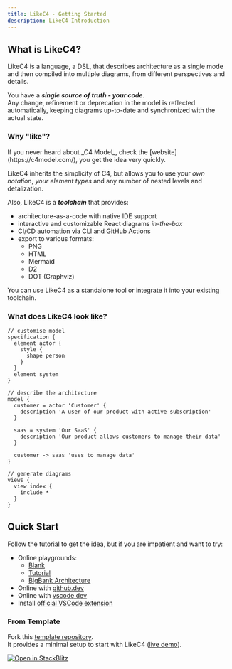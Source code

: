```yaml
---
title: LikeC4 - Getting Started
description: LikeC4 Introduction
---
```



## What is LikeC4?

LikeC4 is a language, a DSL, that describes architecture as a single mode and then compiled into multiple diagrams, from different perspectives and details.  

You have a _**single source of truth - your code**_.  
Any change, refinement or deprecation in the model is reflected automatically,
keeping diagrams up-to-date and synchronized with the actual state.

### Why "like"?

<Info>
  If you never heard about _C4 Model_, check the [website](https://c4model.com/), you get the idea very quickly.
</Info>

LikeC4 inherits the simplicity of C4, but allows you to use your _own notation_, _your element types_ and any number of nested levels and detalization.  

Also, LikeC4 is a _**toolchain**_ that provides:

- architecture-as-a-code with native IDE support
- interactive and customizable React diagrams _in-the-box_
- CI/CD automation via CLI and GitHub Actions
- export to various formats:
  - PNG
  - HTML
  - Mermaid
  - D2
  - DOT (Graphviz)

You can use LikeC4 as a standalone tool or integrate it into your existing toolchain.

### What does LikeC4 look like?

```likec4 filename="example.c4"
// customise model
specification {
  element actor {
    style {
      shape person
    }
  }
  element system
}

// describe the architecture
model {
  customer = actor 'Customer' {
    description 'A user of our product with active subscription'
  }

  saas = system 'Our SaaS' {
    description 'Our product allows customers to manage their data'
  }

  customer -> saas 'uses to manage data'
}

// generate diagrams
views {
  view index {
    include *
  }
}
```

## Quick Start

Follow the [tutorial](/docs/tutorial) to get the idea, but if you are impatient and want to try:

- Online playgrounds:
  - [Blank](/playground/blank/)
  - [Tutorial](/playground/getting-started/)
  - [BigBank Architecture](/playground/)
- Online with [github.dev](https://github.dev/likec4/example-cloud-system/blob/main/model.c4)
- Online with [vscode.dev](https://vscode.dev/github/likec4/example-cloud-system/blob/main/model.c4)
- Install [official VSCode extension](https://marketplace.visualstudio.com/items?itemName=likec4.likec4-vscode)

### From Template

Fork this [template repository](https://github.com/likec4/template-vite).  
It provides a minimal setup to start with LikeC4 ([live demo](https://likec4-template-vite.pages.dev/)).

[![Open in StackBlitz](https://developer.stackblitz.com/img/open_in_stackblitz.svg)](https://stackblitz.com/github/likec4/template-vite)
